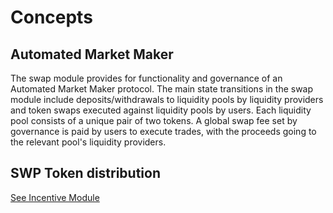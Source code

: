 

# Concepts

## Automated Market Maker

The swap module provides for functionality and governance of an Automated Market Maker protocol. The main state transitions in the swap module include deposits/withdrawals to liquidity pools by liquidity providers and token swaps executed against liquidity pools by users. Each liquidity pool consists of a unique pair of two tokens. A global swap fee set by governance is paid by users to execute trades, with the proceeds going to the relevant pool's liquidity providers.

## SWP Token distribution

[See Incentive Module](./incentive/concepts)


